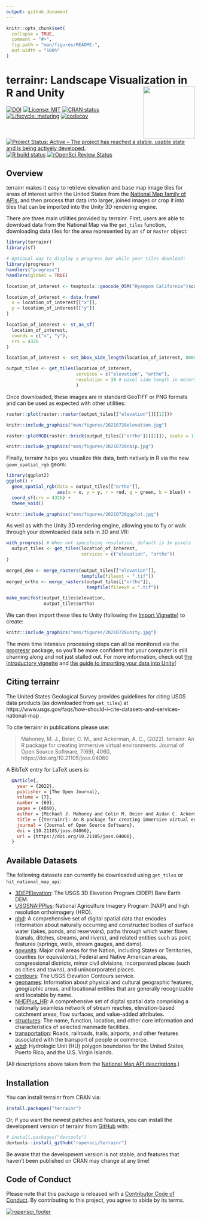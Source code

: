 ```yaml
---
output: github_document
---
```


<!-- README.md is generated from README.Rmd. Please edit that file -->

```r
knitr::opts_chunk$set(
  collapse = TRUE,
  comment = "#>",
  fig.path = "man/figures/README-",
  out.width = "100%"
)
```

# terrainr: Landscape Visualization in R and Unity <a href='https://docs.ropensci.org/terrainr/'><img src="man/figures/logo.png" align="right" height="138.5"/></a>

<!-- badges: start -->
[![DOI](https://joss.theoj.org/papers/10.21105/joss.04060/status.svg)](https://doi.org/10.21105/joss.04060)
[![License: MIT](https://img.shields.io/badge/license-MIT-green)](https://choosealicense.com/licenses/mit/) [![CRAN status](https://www.r-pkg.org/badges/version/terrainr)](https://cran.r-project.org/package=terrainr) [![Lifecycle: maturing](https://img.shields.io/badge/lifecycle-maturing-blue.svg)](https://lifecycle.r-lib.org/articles/stages.html#maturing) [![codecov](https://codecov.io/gh/ropensci/terrainr/branch/main/graph/badge.svg)](https://app.codecov.io/gh/ropensci/terrainr) [![Project Status: Active – The project has reached a stable, usable state and is being actively developed.](https://www.repostatus.org/badges/latest/active.svg)](https://www.repostatus.org/#active) [![R build status](https://github.com/ropensci/terrainr/workflows/R-CMD-check/badge.svg)](https://github.com/ropensci/terrainr/actions) [![rOpenSci Review Status](https://badges.ropensci.org/416_status.svg)](https://github.com/ropensci/software-review/issues/416)

<!-- badges: end -->

## Overview

terrainr makes it easy to retrieve elevation and base map image tiles for areas 
of interest within the United States from the 
[National Map family of APIs](https://apps.nationalmap.gov/services), and 
then process that data into larger, joined images or crop it into tiles that can 
be imported into the Unity 3D rendering engine.

There are three main utilities provided by terrainr. First, users are able to 
download data from the National Map via the `get_tiles` function, downloading 
data tiles for the area represented by an `sf` or `Raster` object:

```r
library(terrainr)
library(sf)

# Optional way to display a progress bar while your tiles download:
library(progressr)
handlers("progress")
handlers(global = TRUE)

location_of_interest <- tmaptools::geocode_OSM("Hyampom California")$coords

location_of_interest <- data.frame(
  x = location_of_interest[["x"]],
  y = location_of_interest[["y"]]
)

location_of_interest <- st_as_sf(
  location_of_interest, 
  coords = c("x", "y"), 
  crs = 4326
)

location_of_interest <- set_bbox_side_length(location_of_interest, 8000)

output_tiles <- get_tiles(location_of_interest,
                          services = c("elevation", "ortho"),
                          resolution = 30 # pixel side length in meters
                          )
```

Once downloaded, these images are in standard GeoTIFF or PNG formats and can be 
used as expected with other utilities:

```r
raster::plot(raster::raster(output_tiles[["elevation"]][[1]]))
```

```r
knitr::include_graphics("man/figures/20210728elevation.jpg")
```

```r
raster::plotRGB(raster::brick(output_tiles[["ortho"]][[1]]), scale = 1)
```

```r
knitr::include_graphics("man/figures/20210728naip.jpg")
```

Finally, terrainr helps you visualize this data, both natively in R via the new
`geom_spatial_rgb` geom:

```r
library(ggplot2)
ggplot() + 
  geom_spatial_rgb(data = output_tiles[["ortho"]],
                   aes(x = x, y = y, r = red, g = green, b = blue)) + 
  coord_sf(crs = 4326) + 
  theme_void()
```

```r
knitr::include_graphics("man/figures/20210728ggplot.jpg")
```

As well as with the Unity 3D rendering engine, allowing you to fly or walk 
through your downloaded data sets in 3D and VR:

```r
with_progress( # When not specifying resolution, default is 1m pixels
  output_tiles <- get_tiles(location_of_interest,
                            services = c("elevation", "ortho"))
)

merged_dem <- merge_rasters(output_tiles[["elevation"]], 
                            tempfile(fileext = ".tif"))
merged_ortho <- merge_rasters(output_tiles[["ortho"]], 
                              tempfile(fileext = ".tif"))

make_manifest(output_tiles$elevation,
              output_tiles$ortho)
```

We can then import these tiles to Unity (following the 
[Import Vignette](https://docs.ropensci.org/terrainr/articles/unity_instructions.html))
to create:

```r
knitr::include_graphics("man/figures/20210728unity.jpg")
```

The more time intensive processing steps can all be monitored via the [progressr](https://github.com/HenrikBengtsson/progressr) package, so you'll be 
more confident that your computer is still churning along and not just stalled 
out. For more information, check out [the introductory vignette](https://docs.ropensci.org/terrainr//articles/overview.html) and 
[the guide to importing your data into Unity!](https://docs.ropensci.org/terrainr//articles/unity_instructions.html)

## Citing terrainr

The United States Geological Survey provides guidelines for citing USGS data products (as
downloaded from `get_tiles`) at 
https://www.usgs.gov/faqs/how-should-i-cite-datasets-and-services-national-map .

To cite terrainr in publications please use:

> Mahoney, M. J., Beier, C. M., and Ackerman, A. C., (2022). terrainr: An R package for creating immersive virtual environments. Journal of Open Source Software, 7(69), 4060, https://doi.org/10.21105/joss.04060

A BibTeX entry for LaTeX users is:

```bibtex
  @Article{,
    year = {2022},
    publisher = {The Open Journal},
    volume = {7},
    number = {69},
    pages = {4060},
    author = {Michael J. Mahoney and Colin M. Beier and Aidan C. Ackerman},
    title = {{terrainr}: An R package for creating immersive virtual environments},
    journal = {Journal of Open Source Software},
    doi = {10.21105/joss.04060},
    url = {https://doi.org/10.21105/joss.04060},
  }
```


## Available Datasets

The following datasets can currently be downloaded using `get_tiles` or `hit_national_map_api`:

-   [3DEPElevation](https://elevation.nationalmap.gov/arcgis/rest/services/3DEPElevation/ImageServer): The USGS 3D Elevation Program (3DEP) Bare Earth DEM.
-   [USGSNAIPPlus](https://imagery.nationalmap.gov/arcgis/rest/services/USGSNAIPPlus/ImageServer/exportImage): National Agriculture Imagery Program (NAIP) and high resolution orthoimagery (HRO).
-   [nhd](https://hydro.nationalmap.gov/arcgis/rest/services/nhd/MapServer): A comprehensive set of digital spatial data that encodes information about naturally occurring and constructed bodies of surface water (lakes, ponds, and reservoirs), paths through which water flows (canals, ditches, streams, and rivers), and related entities such as point features (springs, wells, stream gauges, and dams).
-   [govunits](https://carto.nationalmap.gov/arcgis/rest/services/govunits/MapServer): Major civil areas for the Nation, including States or Territories, counties (or equivalents), Federal and Native American areas, congressional districts, minor civil divisions, incorporated places (such as cities and towns), and unincorporated places.
-   [contours](https://carto.nationalmap.gov/arcgis/rest/services/contours/MapServer): The USGS Elevation Contours service.
-   [geonames](https://carto.nationalmap.gov/arcgis/rest/services/geonames/MapServer): Information about physical and cultural geographic features, geographic areas, and locational entities that are generally recognizable and locatable by name.
-   [NHDPlus\_HR](https://hydro.nationalmap.gov/arcgis/rest/services/NHDPlus_HR/MapServer): A comprehensive set of digital spatial data comprising a nationally seamless network of stream reaches, elevation-based catchment areas, flow surfaces, and value-added attributes.
-   [structures](https://carto.nationalmap.gov/arcgis/rest/services/structures/MapServer): The name, function, location, and other core information and characteristics of selected manmade facilities.
-   [transportation](https://carto.nationalmap.gov/arcgis/rest/services/transportation/MapServer): Roads, railroads, trails, airports, and other features associated with the transport of people or commerce.
-   [wbd](https://hydro.nationalmap.gov/arcgis/rest/services/wbd/MapServer): Hydrologic Unit (HU) polygon boundaries for the United States, Puerto Rico, and the U.S. Virgin Islands.

(All descriptions above taken from the [National Map API descriptions](https://apps.nationalmap.gov/services).)

## Installation

You can install terrainr from CRAN via:

``` r
install.packages("terrainr")
```

Or, if you want the newest patches and features, you can install the development 
version of terrainr from [GitHub](https://github.com/ropensci/terrainr) with:

``` r
# install.packages("devtools")
devtools::install_github("ropensci/terrainr")
```

Be aware that the development version is not stable, and features that haven't
been published on CRAN may change at any time!

## Code of Conduct

Please note that this package is released with a [Contributor
Code of Conduct](https://ropensci.org/code-of-conduct/). 
By contributing to this project, you agree to abide by its terms.

[![ropensci_footer](https://ropensci.org/public_images/github_footer.png)](https://ropensci.org)
